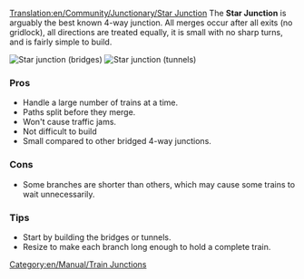 [[Translation:en/Community/Junctionary/Star Junction]]
{{en/Community/Junctionary/Navigation}}
The '''Star Junction''' is arguably the best known 4-way junction.  All merges occur after all exits (no gridlock), all directions are treated equally, it is small with no sharp turns, and is fairly simple to build.

[[File:en/Community/Junctionary/Star junction.png|none|frame|Star junction (bridges)]]
[[File:en/Community/Junctionary/Star junction 2.png|none|frame|Star junction (tunnels)]]

===Pros===
*Handle a large number of trains at a time.
*Paths split before they merge.
*Won't cause traffic jams.
*Not difficult to build
*Small compared to other bridged 4-way junctions.

===Cons===
*Some branches are shorter than others, which may cause some trains to wait unnecessarily.

===Tips===
*Start by building the bridges or tunnels.
*Resize to make each branch long enough to hold a complete train.

[[Category:en/Manual/Train Junctions]]